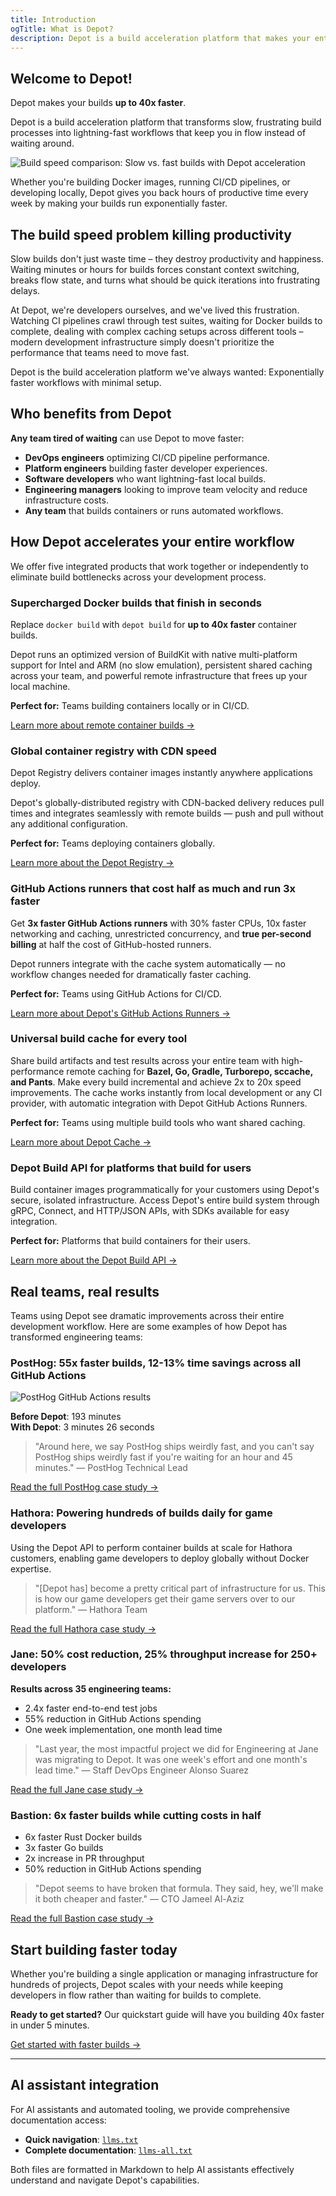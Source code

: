```yaml
---
title: Introduction
ogTitle: What is Depot?
description: Depot is a build acceleration platform that makes your entire workflow exponentially faster, from up to 40x faster Docker builds and 10x faster GitHub Actions Runners to accelerated remote caching for Bazel, Gradle, Turborepo, sccache, and more.
---
```


## Welcome to Depot!

Depot makes your builds **up to 40x faster**. 

Depot is a build acceleration platform that transforms slow, frustrating build processes into lightning-fast workflows that keep you in flow instead of waiting around.

![Build speed comparison: Slow vs. fast builds with Depot acceleration](/content/assets/slow-vs-fast.svg)

Whether you're building Docker images, running CI/CD pipelines, or developing locally, Depot gives you back hours of productive time every week by making your builds run exponentially faster.

## The build speed problem killing productivity

Slow builds don't just waste time – they destroy productivity and happiness. Waiting minutes or hours for builds forces constant context switching, breaks flow state, and turns what should be quick iterations into frustrating delays.

At Depot, we're developers ourselves, and we've lived this frustration. Watching CI pipelines crawl through test suites, waiting for Docker builds to complete, dealing with complex caching setups across different tools – modern development infrastructure simply doesn't prioritize the performance that teams need to move fast.

Depot is the build acceleration platform we've always wanted: Exponentially faster workflows with minimal setup.

## Who benefits from Depot

**Any team tired of waiting** can use Depot to move faster:

- **DevOps engineers** optimizing CI/CD pipeline performance.
- **Platform engineers** building faster developer experiences.  
- **Software developers** who want lightning-fast local builds.
- **Engineering managers** looking to improve team velocity and reduce infrastructure costs.
- **Any team** that builds containers or runs automated workflows.

## How Depot accelerates your entire workflow

We offer five integrated products that work together or independently to eliminate build bottlenecks across your development process.

### Supercharged Docker builds that finish in seconds

Replace `docker build` with `depot build` for **up to 40x faster** container builds. 

Depot runs an optimized version of BuildKit with native multi-platform support for Intel and ARM (no slow emulation), persistent shared caching across your team, and powerful remote infrastructure that frees up your local machine.

**Perfect for:** Teams building containers locally or in CI/CD.

[Learn more about remote container builds →](/docs/container-builds/overview)

### Global container registry with CDN speed

Depot Registry delivers container images instantly anywhere applications deploy. 

Depot's globally-distributed registry with CDN-backed delivery reduces pull times and integrates seamlessly with remote builds — push and pull without any additional configuration.

**Perfect for:** Teams deploying containers globally.

[Learn more about the Depot Registry →](/docs/registry/overview)

### GitHub Actions runners that cost half as much and run 3x faster

Get **3x faster GitHub Actions runners** with 30% faster CPUs, 10x faster networking and caching, unrestricted concurrency, and **true per-second billing** at half the cost of GitHub-hosted runners. 

Depot runners integrate with the cache system automatically — no workflow changes needed for dramatically faster caching.

**Perfect for:** Teams using GitHub Actions for CI/CD.

[Learn more about Depot's GitHub Actions Runners →](/docs/github-actions/overview)

### Universal build cache for every tool

Share build artifacts and test results across your entire team with high-performance remote caching for **Bazel, Go, Gradle, Turborepo, sccache, and Pants**. Make every build incremental and achieve 2x to 20x speed improvements. The cache works instantly from local development or any CI provider, with automatic integration with Depot GitHub Actions Runners.

**Perfect for:** Teams using multiple build tools who want shared caching.

[Learn more about Depot Cache →](/docs/cache/overview)

### Depot Build API for platforms that build for users

Build container images programmatically for your customers using Depot's secure, isolated infrastructure. Access Depot's entire build system through gRPC, Connect, and HTTP/JSON APIs, with SDKs available for easy integration.

**Perfect for:** Platforms that build containers for their users.

[Learn more about the Depot Build API →](/docs/container-builds/reference/api-overview)

## Real teams, real results

Teams using Depot see dramatic improvements across their entire development workflow. Here are some examples of how Depot has transformed engineering teams:

### PostHog: 55x faster builds, 12-13% time savings across all GitHub Actions

![PostHog GitHub Actions results](/content/assets/posthog-metrics.png)

**Before Depot**: 193 minutes  
**With Depot**: 3 minutes 26 seconds

> "Around here, we say PostHog ships weirdly fast, and you can't say PostHog ships weirdly fast if you're waiting for an hour and 45 minutes." — PostHog Technical Lead

[Read the full PostHog case study →](/customers/posthog)

### Hathora: Powering hundreds of builds daily for game developers

Using the Depot API to perform container builds at scale for Hathora customers, enabling game developers to deploy globally without Docker expertise.

> "[Depot has] become a pretty critical part of infrastructure for us. This is how our game developers get their game servers over to our platform." — Hathora Team

[Read the full Hathora case study →](/customers/hathora)

### Jane: 50% cost reduction, 25% throughput increase for 250+ developers

**Results across 35 engineering teams:**

- 2.4x faster end-to-end test jobs
- 55% reduction in GitHub Actions spending
- One week implementation, one month lead time

> "Last year, the most impactful project we did for Engineering at Jane was migrating to Depot. It was one week's effort and one month's lead time." — Staff DevOps Engineer Alonso Suarez

[Read the full Jane case study →](/customers/jane-app)

### Bastion: 6x faster builds while cutting costs in half

- 6x faster Rust Docker builds
- 3x faster Go builds  
- 2x increase in PR throughput
- 50% reduction in GitHub Actions spending

> "Depot seems to have broken that formula. They said, hey, we'll make it both cheaper and faster." — CTO Jameel Al-Aziz

[Read the full Bastion case study →](/customers/bastion)

## Start building faster today

Whether you're building a single application or managing infrastructure for hundreds of projects, Depot scales with your needs while keeping developers in flow rather than waiting for builds to complete.

**Ready to get started?** Our quickstart guide will have you building 40x faster in under 5 minutes.

[Get started with faster builds →](/docs/container-builds/quickstart)

---

## AI assistant integration

For AI assistants and automated tooling, we provide comprehensive documentation access:

- **Quick navigation**: [`llms.txt`](/llms.txt) 
- **Complete documentation**: [`llms-all.txt`](/llms-all.txt)

Both files are formatted in Markdown to help AI assistants effectively understand and navigate Depot's capabilities.
